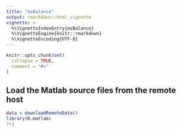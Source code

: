 ```yaml
---
title: "msBalance"
output: rmarkdown::html_vignette
vignette: >
  %\VignetteIndexEntry{msBalance}
  %\VignetteEngine{knitr::rmarkdown}
  %\VignetteEncoding{UTF-8}
---
```


```r
knitr::opts_chunk$set(
  collapse = TRUE,
  comment = "#>"
)
```

## Load the Matlab source files from the remote host

```r
data = downloadRemoteData()
library(R.matlab)
7+3
```



